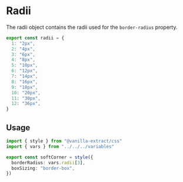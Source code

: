 
<Meta title="tokens/Radii" />

# Radii

The radii object contains the radii used for the `border-radius` property.

```ts
export const radii = {
  1: "2px",
  2: "4px",
  3: "6px",
  4: "8px",
  5: "10px",
  6: "12px",
  7: "14px",
  8: "16px",
  9: "18px",
  10: "20px",
  11: "30px",
  12: "36px",
}
```

## Usage

```ts
import { style } from "@vanilla-extract/css"
import { vars } from "../../../variables"

export const softCorner = style({
  borderRadius: vars.radii[3],
  boxSizing: "border-box",
})
```
